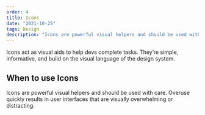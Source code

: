 ```yaml
---
order: 4
title: Icons
date: "2021-10-25"
tags: Design
description: "Icons are powerful visual helpers and should be used with care."
---
```


Icons act as visual aids to help devs complete tasks.
They’re simple, informative, and build on the visual language of the design system.

## When to use Icons

Icons are powerful visual helpers and should be used with care.
Overuse quickly results in user interfaces that are visually overwhelming or distracting.
